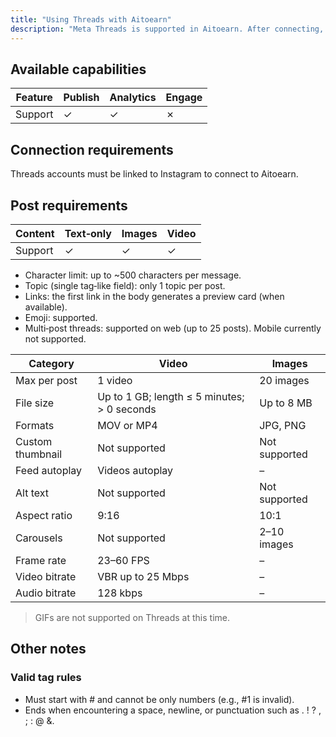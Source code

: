 ```yaml
---
title: "Using Threads with Aitoearn"
description: "Meta Threads is supported in Aitoearn. After connecting, you can compose and schedule Threads posts on desktop."
---
```


<UpdatedAt />


## Available capabilities

| Feature | Publish | Analytics | Engage |
| --- | --- | --- | --- |
| Support | ✓ | ✓ | ✗ |

## Connection requirements
Threads accounts must be linked to Instagram to connect to Aitoearn.

## Post requirements

| Content | Text‑only | Images | Video |
| --- | --- | --- | --- |
| Support | ✓ | ✓ | ✓ |

- Character limit: up to ~500 characters per message.
- Topic (single tag‑like field): only 1 topic per post.
- Links: the first link in the body generates a preview card (when available).
- Emoji: supported.
- Multi‑post threads: supported on web (up to 25 posts). Mobile currently not supported.

| Category | Video | Images |
|---|---|---|
| Max per post | 1 video | 20 images |
| File size | Up to 1 GB; length ≤ 5 minutes; > 0 seconds | Up to 8 MB |
| Formats | MOV or MP4 | JPG, PNG |
| Custom thumbnail | Not supported | Not supported |
| Feed autoplay | Videos autoplay | – |
| Alt text | Not supported | Not supported |
| Aspect ratio | 9:16 | 10:1 |
| Carousels | Not supported | 2–10 images |
| Frame rate | 23–60 FPS | – |
| Video bitrate | VBR up to 25 Mbps | – |
| Audio bitrate | 128 kbps | – |

> GIFs are not supported on Threads at this time.

## Other notes
### Valid tag rules
- Must start with # and cannot be only numbers (e.g., #1 is invalid).
- Ends when encountering a space, newline, or punctuation such as . ! ? , ; : @ &.
